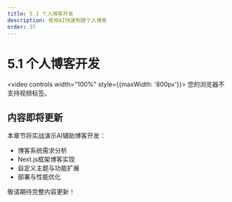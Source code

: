 ```yaml
---
title: 5.1 个人博客开发
description: 使用AI快速构建个人博客
order: 37
---
```


# 5.1 个人博客开发

<video controls width="100%" style={{maxWidth: '800px'}}>
  <source src="https://minio.xiaofeng.show/ai-code/5.1.mp4" type="video/mp4" />
  您的浏览器不支持视频标签。
</video>

## 内容即将更新

本章节将实战演示AI辅助博客开发：

- 博客系统需求分析
- Next.js框架博客实现
- 自定义主题与功能扩展
- 部署与性能优化

敬请期待完整内容更新！ 